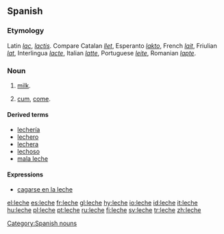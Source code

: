 {{see|lèche}}
==Spanish==

===Etymology===
Latin ''[[lac]]'', ''[[lactis]]''. Compare Catalan ''[[llet]]'', Esperanto ''[[lakto]]'', French ''[[lait]]'', Friulian ''[[lat]]'', Interlingua ''[[lacte]]'', Italian ''[[latte]]'', Portuguese ''[[leite]]'', Romanian ''[[lapte]]''.

===Noun===
{{es-noun-f|plural=leches}}

# [[milk]].
# {{context|Spain}} [[cum]], [[come]].

====Derived terms====
*[[lechería]] {{f}}
*[[lechero]] {{m}}
*[[lechera]] {{f}}
*[[lechoso]]
*[[mala leche]]

====Expressions====
*[[cagarse en la leche]]

[[Category:Spanish nouns]]

[[el:leche]]
[[es:leche]]
[[fr:leche]]
[[gl:leche]]
[[hy:leche]]
[[io:leche]]
[[id:leche]]
[[it:leche]]
[[hu:leche]]
[[pl:leche]]
[[pt:leche]]
[[ru:leche]]
[[fi:leche]]
[[sv:leche]]
[[tr:leche]]
[[zh:leche]]